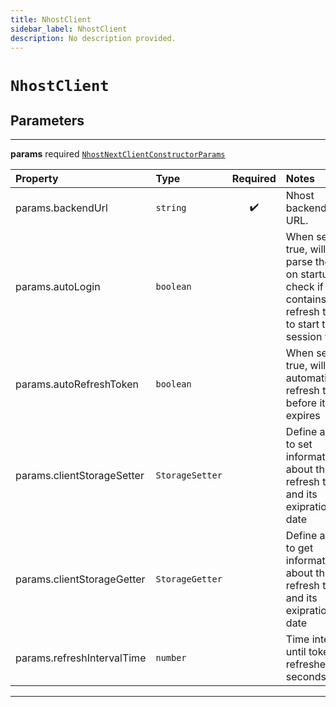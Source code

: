 ```yaml
---
title: NhostClient
sidebar_label: NhostClient
description: No description provided.
---
```


# `NhostClient`

## Parameters

---

**<span className="parameter-name">params</span>** <span className="optional-status">required</span> [`NhostNextClientConstructorParams`](/reference/nextjs/types/nhost-next-client-constructor-params)

| Property                                                                                               | Type            | Required | Notes                                                                                                             |
| :----------------------------------------------------------------------------------------------------- | :-------------- | :------: | :---------------------------------------------------------------------------------------------------------------- |
| <span className="parameter-name"><span className="light-grey">params.</span>backendUrl</span>          | `string`        |    ✔️    | Nhost backend URL.                                                                                                |
| <span className="parameter-name"><span className="light-grey">params.</span>autoLogin</span>           | `boolean`       |          | When set to true, will parse the url on startup to check if it contains a refresh token to start the session with |
| <span className="parameter-name"><span className="light-grey">params.</span>autoRefreshToken</span>    | `boolean`       |          | When set to true, will automatically refresh token before it expires                                              |
| <span className="parameter-name"><span className="light-grey">params.</span>clientStorageSetter</span> | `StorageSetter` |          | Define a way to set information about the refresh token and its exipration date                                   |
| <span className="parameter-name"><span className="light-grey">params.</span>clientStorageGetter</span> | `StorageGetter` |          | Define a way to get information about the refresh token and its exipration date                                   |
| <span className="parameter-name"><span className="light-grey">params.</span>refreshIntervalTime</span> | `number`        |          | Time interval until token refreshes, in seconds                                                                   |

---
